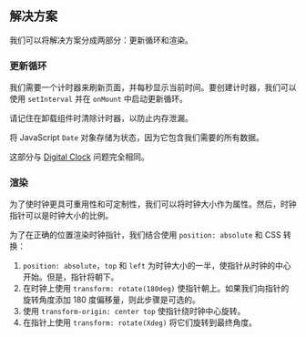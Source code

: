 
## 解决方案

我们可以将解决方案分成两部分：更新循环和渲染。

### 更新循环

我们需要一个计时器来刷新页面，并每秒显示当前时间。要创建计时器，我们可以使用 `setInterval` 并在 `onMount` 中启动更新循环。

请记住在卸载组件时清除计时器，以防止内存泄漏。

将 JavaScript `Date` 对象存储为状态，因为它包含我们需要的所有数据。

这部分与 [Digital Clock](/questions/user-interface/digital-clock) 问题完全相同。

### 渲染

为了使时钟更具可重用性和可定制性，我们可以将时钟大小作为属性。然后，时钟指针可以是时钟大小的比例。

为了在正确的位置渲染时钟指针，我们结合使用 `position: absolute` 和 CSS 转换：

1. `position: absolute`，`top` 和 `left` 为时钟大小的一半，使指针从时钟的中心开始。但是，指针将朝下。
2. 在时钟上使用 `transform: rotate(180deg)` 使指针朝上。如果我们向指针的旋转角度添加 180 度偏移量，则此步骤是可选的。
3. 使用 `transform-origin: center top` 使指针绕时钟中心旋转。
4. 在指针上使用 `transform: rotate(Xdeg)` 将它们旋转到最终角度。

<TestCases />

<Notes />
